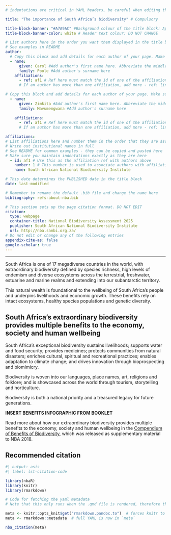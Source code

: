 ```yaml
---
# indentations are critical in YAML headers, be careful when editing this section

title: "The importance of South Africa’s biodiversity" # Compulsory

title-block-banner: "#A7A9AC" #Background colour of the title block: Apply component colours where necessary - find hex codes in _brand.yml
title-block-banner-color: white # Header text colour: DO NOT CHANGE

# List authors here in the order you want them displayed in the title block
# See examples in README
author:
  # Copy this block and add details for each author of your page. Make sure you maintain indentations exactly as they are here
  - name:
      given: Carol #Add author's first name here. Abbreviate the middle name
      family: Poole #Add author's surname here
    affiliations:
      - ref: af1 # Ref here must match the id of one of the affiliations listed below
      # If an author has more than one affiliation, add more - ref: lines here

# Copy this block and add details for each author of your page. Make sure you maintain indentations exactly as they are here
  - name:
      given: Zimkita #Add author's first name here. Abbreviate the middle name
      family: Mavumengwana #Add author's surname here
    
    affiliations:
      - ref: af1 # Ref here must match the id of one of the affiliations listed below
      # If an author has more than one affiliation, add more - ref: lines here

affiliations:
# List affiliations here and number them in the order that they are associated with the list of authors above. If multiple authors have the same affiliation, only list the affiliation once here.
# Write out institutional names in full
# See README for common examples - they can be copied and pasted here
# Make sure you maintain indentations exactly as they are here
  - id: af1 # Use this as the affiliation ref with authors above
    number: 1 # This number is used to associate authors with affiliations
    name: South African National Biodiversity Institute

# This date determines the PUBLISHED date in the title block
date: last-modified

# Remember to rename the default .bib file and change the name here
bibliography: refs-about-nba.bib

# This section sets up the page citation format. DO NOT EDIT
citation:
  type: webpage
  container-title: National Biodiversity Assessment 2025
  publisher: South African National Biodiversity Institute
  url: http://nba.sanbi.org.za/
# Do not edit or change any of the following entries
appendix-cite-as: false
google-scholar: true
---
```


------------------------------------------------------------------------

South Africa is one of 17 megadiverse countries in the world, with extraordinary biodiversity defined by species richness, high levels of endemism and diverse ecosystems across the terrestrial, freshwater, estuarine and marine realms and extending into our subantarctic territory.  

This natural wealth is foundational to the wellbeing of South Africa’s people and underpins livelihoods and economic growth. These benefits rely on intact ecosystems, healthy species populations and genetic diversity. 

::: {#box-1 .callout-note collapse="true"}
## South Africa’s extraordinary biodiversity provides multiple benefits to the economy, society and human wellbeing

South Africa’s exceptional biodiversity sustains livelihoods; supports water and food security; provides medicines; protects communities from natural disasters; enriches cultural, spiritual and recreational practices; enables adaptation to climate change; and drives innovation through bioprospecting and biomimicry.  

Biodiversity is woven into our languages, place names, art, religions and folklore; and is showcased across the world through tourism, storytelling and horticulture.  

Biodiversity is both a national priority and a treasured legacy for future generations. 
:::

**INSERT BENEFITS INFOGRAPHIC FROM BOOKLET**

Read more about how our extraordinary biodiversity provides multiple benefits to the economy, society and human wellbeing in the [Compendium of Benefits of Biodiversity](http://hdl.handle.net/20.500.12143/8052), which was released as supplementary material to NBA 2018. 

## Recommended citation

```r
#| output: asis
#| label: lst-citation-code

library(nbaR) 
library(knitr)
library(rmarkdown)

# Code for fetching the yaml metadata
# Note that this only runs when the .qmd file is rendered, therefore the outputs of this code block will return no results if you try to run it within R - that does not mean it is not working

meta <- knitr::opts_knit$get("rmarkdown.pandoc.to")  # forces knitr to load metadata
meta <- rmarkdown::metadata  # full YAML is now in `meta`

nba_citation(meta)

```
